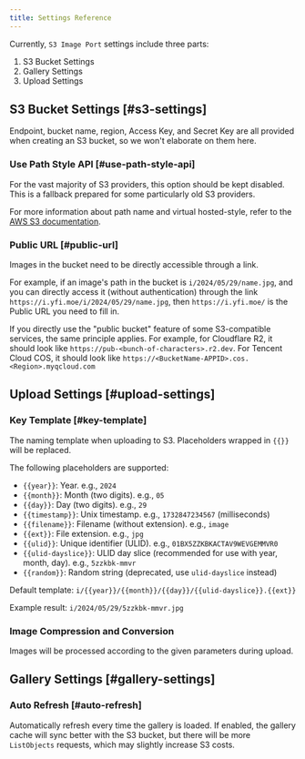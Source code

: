 ```yaml
---
title: Settings Reference
---
```


Currently, `S3 Image Port` settings include three parts:

1. S3 Bucket Settings
2. Gallery Settings
3. Upload Settings

## S3 Bucket Settings [#s3-settings]

Endpoint, bucket name, region, Access Key, and Secret Key are all provided when creating an S3 bucket, so we won't elaborate on them here.

### Use Path Style API [#use-path-style-api]

For the vast majority of S3 providers, this option should be kept disabled. This is a fallback prepared for some particularly old S3 providers.

For more information about path name and virtual hosted-style, refer to the [AWS S3 documentation](https://docs.aws.amazon.com/AmazonS3/latest/userguide/VirtualHosting.html).

### Public URL [#public-url]

Images in the bucket need to be directly accessible through a link.

For example, if an image's path in the bucket is `i/2024/05/29/name.jpg`, and you can directly access it (without authentication) through the link `https://i.yfi.moe/i/2024/05/29/name.jpg`, then `https://i.yfi.moe/` is the Public URL you need to fill in.

If you directly use the "public bucket" feature of some S3-compatible services, the same principle applies. For example, for Cloudflare R2, it should look like `https://pub-<bunch-of-characters>.r2.dev`. For Tencent Cloud COS, it should look like `https://<BucketName-APPID>.cos.<Region>.myqcloud.com`

## Upload Settings [#upload-settings]

### Key Template [#key-template]

The naming template when uploading to S3. Placeholders wrapped in `{{}}` will be replaced.

The following placeholders are supported:

- `{{year}}`: Year. e.g., `2024`
- `{{month}}`: Month (two digits). e.g., `05`
- `{{day}}`: Day (two digits). e.g., `29`
- `{{timestamp}}`: Unix timestamp. e.g., `1732847234567` (milliseconds)
- `{{filename}}`: Filename (without extension). e.g., `image`
- `{{ext}}`: File extension. e.g., `jpg`
- `{{ulid}}`: Unique identifier (ULID). e.g., `01BX5ZZKBKACTAV9WEVGEMMVR0`
- `{{ulid-dayslice}}`: ULID day slice (recommended for use with year, month, day). e.g., `5zzkbk-mmvr`
- `{{random}}`: Random string (deprecated, use `ulid-dayslice` instead)

Default template: `i/{{year}}/{{month}}/{{day}}/{{ulid-dayslice}}.{{ext}}`

Example result: `i/2024/05/29/5zzkbk-mmvr.jpg`

### Image Compression and Conversion

Images will be processed according to the given parameters during upload.

## Gallery Settings [#gallery-settings]

### Auto Refresh [#auto-refresh]

Automatically refresh every time the gallery is loaded. If enabled, the gallery cache will sync better with the S3 bucket, but there will be more `ListObjects` requests, which may slightly increase S3 costs.
